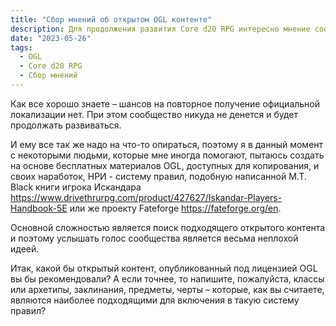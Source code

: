 ```yaml
---
title: "Сбор мнений об открытом OGL контенте"
description: Для продолжения развития Core d20 RPG интересно мнение сообщества о хорошем OGL контенте
date: "2023-05-26"
tags:
  - OGL
  - Core d20 RPG
  - Сбор мнений
---
```


Как все хорошо знаете – шансов на повторное получение официальной локализации нет. При этом сообщество никуда не денется и будет продолжать развиваться.

И ему все так же надо на что-то опираться, поэтому я в данный момент с некоторыми людьми, которые мне иногда помогают, пытаюсь создать на основе бесплатных материалов OGL, доступных для копирования, и своих наработок, НРИ - систему правил, подобную написанной M.T. Black книги игрока Искандара https://www.drivethrurpg.com/product/427627/Iskandar-Players-Handbook-5E или же проекту Fateforge https://fateforge.org/en.

Основной сложностью является поиск подходящего открытого контента и поэтому услышать голос сообщества является весьма неплохой идеей.

Итак, какой бы открытый контент, опубликованный под лицензией OGL вы бы рекомендовали? А если точнее, то напишите, пожалуйста, классы или архетипы, заклинания, предметы, черты – которые, как вы считаете, являются наиболее подходящими для включения в такую систему правил?
